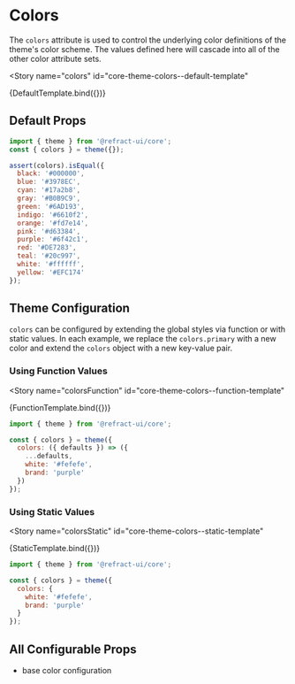 # Colors


<BreadCrumb
  token="colors"
/>

The `colors` attribute is used to control the underlying color definitions of the theme's color scheme. The values defined here will cascade into all of the other color attribute sets.

<Story
  name="colors"
  id="core-theme-colors--default-template"
>
  {DefaultTemplate.bind({})}
</Story>

## Default Props

``` js
import { theme } from '@refract-ui/core';
const { colors } = theme({});

assert(colors).isEqual({
  black: '#000000',
  blue: '#3978EC',
  cyan: '#17a2b8',
  gray: '#B0B9C9',
  green: '#6AD193',
  indigo: '#6610f2',
  orange: '#fd7e14',
  pink: '#d63384',
  purple: '#6f42c1',
  red: '#DE7283',
  teal: '#20c997',
  white: '#ffffff',
  yellow: '#EFC174'
});
```

## Theme Configuration

`colors` can be configured by extending the global styles via function or with static values. In each example, we replace the `colors.primary` with a new color and extend the `colors` object with a new key-value pair.

### Using Function Values

<Story
  name="colorsFunction"
  id="core-theme-colors--function-template"
>
  {FunctionTemplate.bind({})}
</Story>

``` js
import { theme } from '@refract-ui/core';

const { colors } = theme({
  colors: ({ defaults }) => ({
    ...defaults,
    white: '#fefefe',
    brand: 'purple'
  })
});
```

### Using Static Values

<Story
  name="colorsStatic"
  id="core-theme-colors--static-template"
>
  {StaticTemplate.bind({})}
</Story>

``` js
import { theme } from '@refract-ui/core';

const { colors } = theme({
  colors: {
    white: '#fefefe',
    brand: 'purple'
  }
});
```

## All Configurable Props

- base color configuration
